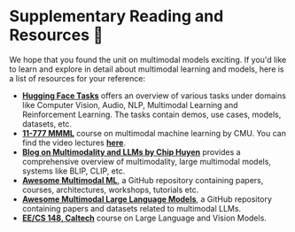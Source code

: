 # Supplementary Reading and Resources 🤗

We hope that you found the unit on multimodal models exciting. If you'd like to learn and explore in detail about multimodal learning and models, here is a list of resources for your reference:

- [**Hugging Face Tasks**](https://huggingface.co/tasks) offers an overview of various tasks under domains like Computer Vision, Audio, NLP, Multimodal Learning and Reinforcement Learning. The tasks contain demos, use cases, models, datasets, etc.
- [**11-777 MMML**](https://cmu-multicomp-lab.github.io/mmml-course/fall2022/) course on multimodal machine learning by CMU. You can find the video lectures [**here**](https://www.youtube.com/@LPMorency/playlists).
- [**Blog on Multimodality and LLMs by Chip Huyen**](https://huyenchip.com/2023/10/10/multimodal.html) provides a comprehensive overview of multimodality, large multimodal models, systems like BLIP, CLIP, etc.
- [**Awesome Multimodal ML**](https://github.com/pliang279/awesome-multimodal-ml), a GitHub repository containing papers, courses, architectures, workshops, tutorials etc.
- [**Awesome Multimodal Large Language Models**](https://github.com/BradyFU/Awesome-Multimodal-Large-Language-Models), a GitHub repository containing papers and datasets related to multimodal LLMs. 
- [**EE/CS 148, Caltech**](https://gkioxari.github.io/teaching/cs148/) course on Large Language and Vision Models.
